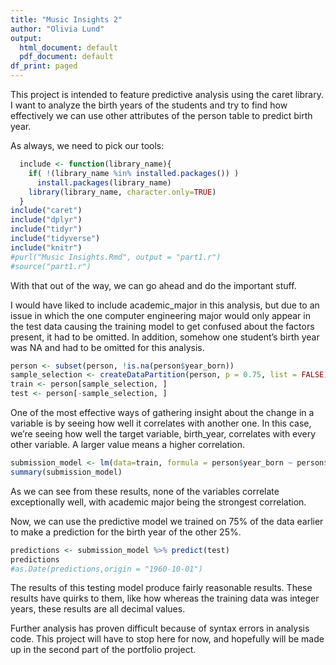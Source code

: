 ```yaml
---
title: "Music Insights 2"
author: "Olivia Lund"
output:
  html_document: default
  pdf_document: default
df_print: paged
---
```


This project is intended to feature predictive analysis using the caret library. I want to analyze the birth years of the students and try to find how effectively we can use other attributes of the person table to predict birth year.

As always, we need to pick our tools:
```R
  include <- function(library_name){
    if( !(library_name %in% installed.packages()) )
      install.packages(library_name) 
    library(library_name, character.only=TRUE)
  }
include("caret")
include("dplyr")
include("tidyr")
include("tidyverse")
include("knitr")
#purl("Music Insights.Rmd", output = "part1.r")
#source("part1.r")
```
With that out of the way, we can go ahead and do the important stuff.

I would have liked to include academic_major in this analysis, but due to an issue in which the one computer engineering major would only appear in the test data causing the training model to get confused about the factors present, it had to be omitted. In addition, somehow one student's birth year was NA and had to be omitted for this analysis.
```R
person <- subset(person, !is.na(person$year_born))
sample_selection <- createDataPartition(person, p = 0.75, list = FALSE)
train <- person[sample_selection, ]
test <- person[-sample_selection, ]
```


One of the most effective ways of gathering insight about the change in a variable is by seeing how well it correlates with another one. In this case, we're seeing how well the target variable, birth_year, correlates with every other variable. A larger value means a higher correlation.
```R
submission_model <- lm(data=train, formula = person$year_born ~ person$sex + person$academic_level)
summary(submission_model)
```
As we can see from these results, none of the variables correlate exceptionally well, with academic major being the strongest correlation. 

Now, we can use the predictive model we trained on 75% of the data earlier to make a prediction for the birth year of the other 25%. 
```R
predictions <- submission_model %>% predict(test)
predictions
#as.Date(predictions,origin = "1960-10-01")
```
The results of this testing model produce fairly reasonable results. These results have quirks to them, like how whereas the training data was integer years, these results are all decimal values. 


Further analysis has proven difficult because of syntax errors in analysis code. This project will have to stop here for now, and hopefully will be made up in the second part of the portfolio project.